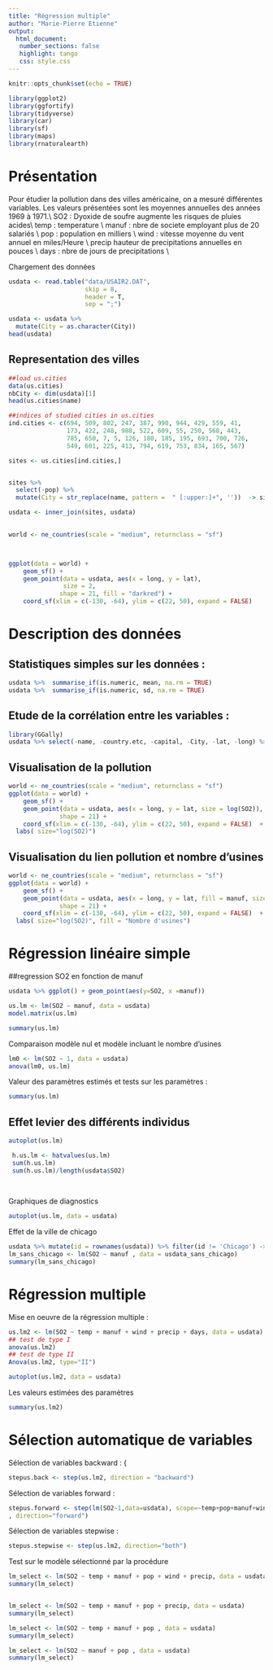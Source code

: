 ```yaml
---
title: "Régression multiple"
author: "Marie-Pierre Etienne"
output: 
  html_document:
   number_sections: false
   highlight: tango
   css: style.css
---
```


```r
knitr::opts_chunk$set(echo = TRUE)
```


```r
library(ggplot2)
library(ggfortify)
library(tidyverse)
library(car)
library(sf)
library(maps)
library(rnaturalearth)
```

# Présentation
Pour étudier la pollution dans des villes américaine, on a mesuré différentes variables. Les valeurs présentées sont les moyennes annuelles des années 1969 à 1971.\\
SO2 : Dyoxide de soufre augmente les risques de pluies acides\\
temp : temperature \\
manuf : nbre de societe employant plus de 20 salariés \\
pop : population en milliers \\
wind : vitesse moyenne du vent annuel en miles/Heure \\
precip hauteur de precipitations annuelles en pouces \\
days : nbre de jours de precipitations \\

Chargement des données



```r
usdata <- read.table("data/USAIR2.DAT",
                     skip = 8,
                     header = T,
                     sep = ";")

usdata <- usdata %>%  
  mutate(City = as.character(City)) 
head(usdata)
```

## Representation des villes                                       

```r
##load us.cities 
data(us.cities)
nbCity <- dim(usdata)[1]
head(us.cities$name)

##indices of studied cities in us.cities
ind.cities <- c(694, 509, 802, 247, 387, 990, 944, 429, 559, 41,
                173, 422, 248, 988, 522, 609, 55, 250, 568, 443,
                785, 650, 7, 5, 126, 180, 185, 195, 693, 700, 726,
                549, 601, 225, 413, 794, 619, 753, 834, 165, 567)

sites <- us.cities[ind.cities,] 


sites %>% 
  select(-pop) %>% 
  mutate(City = str_replace(name, pattern =  " [:upper:]+", ''))  -> sites

usdata <- inner_join(sites, usdata)

 
world <- ne_countries(scale = "medium", returnclass = "sf")



ggplot(data = world) +
    geom_sf() +
    geom_point(data = usdata, aes(x = long, y = lat),
               size = 2, 
              shape = 21, fill = "darkred") +
    coord_sf(xlim = c(-130, -64), ylim = c(22, 50), expand = FALSE)
```

# Description des données 

## Statistiques simples sur les données :


```r
usdata %>%  summarise_if(is.numeric, mean, na.rm = TRUE) 
usdata %>%  summarise_if(is.numeric, sd, na.rm = TRUE) 

```

## Etude de la corrélation entre les variables :

```r
library(GGally)
usdata %>% select(-name, -country.etc, -capital, -City, -lat, -long) %>% ggpairs()
```

## Visualisation de la pollution 

```r

world <- ne_countries(scale = "medium", returnclass = "sf")
ggplot(data = world) +
    geom_sf() +
    geom_point(data = usdata, aes(x = long, y = lat, size = log(SO2)),
              shape = 21) +
    coord_sf(xlim = c(-130, -64), ylim = c(22, 50), expand = FALSE)  +  theme(legend.position = 'bottom') + scale_fill_gradient(low="blue", high="red") + 
  labs( size="log(SO2)")

```



## Visualisation du lien pollution et nombre d'usines

```r

world <- ne_countries(scale = "medium", returnclass = "sf")
ggplot(data = world) +
    geom_sf() +
    geom_point(data = usdata, aes(x = long, y = lat, fill = manuf, size = log(SO2)),
              shape = 21) +
    coord_sf(xlim = c(-130, -64), ylim = c(22, 50), expand = FALSE)  +  theme(legend.position = "bottom") + scale_fill_viridis_c() +     
  labs( size="log(SO2)", fill = "Nombre d'usines")

```



# Régression linéaire simple

##regression SO2 en fonction de manuf

```r
usdata %>% ggplot() + geom_point(aes(y=SO2, x =manuf))
```


```r
us.lm <- lm(SO2 ~ manuf, data = usdata)
model.matrix(us.lm)

summary(us.lm)
```

Comparaison modèle nul et modèle incluant le nombre d'usines
```r
lm0 <- lm(SO2 ~ 1, data = usdata)
anova(lm0, us.lm)
```

 Valeur des paramètres estimés et tests sur les paramètres :

```r
summary(us.lm)

```

## Effet levier des différents individus

```r
autoplot(us.lm)

 h.us.lm <- hatvalues(us.lm)
 sum(h.us.lm)
 sum(h.us.lm)/length(usdata$SO2)
 
 
```



Graphiques de diagnostics

```r
autoplot(us.lm, data = usdata)
```


Effet de la ville de chicago
```r
usdata %>% mutate(id = rownames(usdata)) %>% filter(id != 'Chicago') -> usdata_sans_chicago
lm_sans_chicago <- lm(SO2 ~ manuf , data = usdata_sans_chicago)
summary(lm_sans_chicago)
```



# Régression multiple

Mise en oeuvre de la régression multiple :

```r

us.lm2 <- lm(SO2 ~ temp + manuf + wind + precip + days, data = usdata)
## test de type I
anova(us.lm2)
## test de type II
Anova(us.lm2, type="II")

```


```r
autoplot(us.lm2, data = usdata)

```
  
 



Les valeurs estimées des paramètres

```r
summary(us.lm2)

```


# Sélection automatique de variables

Sélection de variables backward :
{\small
```r
stepus.back <- step(us.lm2, direction = "backward")

```
Sélection de variables forward :
```r
stepus.forward <- step(lm(SO2~1,data=usdata), scope=~temp+pop+manuf+wind+precip+days
, direction="forward")

```



Sélection de variables stepwise :
```r
stepus.stepwise <- step(us.lm2, direction="both")

```
  

Test sur le modèle sélectionné par la procédure

```r
lm_select <- lm(SO2 ~ temp + manuf + pop + wind + precip, data = usdata)
summary(lm_select)


lm_select <- lm(SO2 ~ temp + manuf + pop + precip, data = usdata)
summary(lm_select)

lm_select <- lm(SO2 ~ temp + manuf + pop , data = usdata)
summary(lm_select)

lm_select <- lm(SO2 ~ manuf + pop , data = usdata)
summary(lm_select)
```



